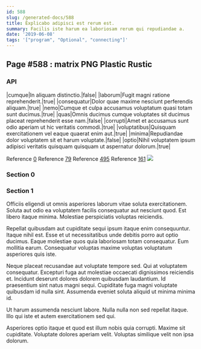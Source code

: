 ```yaml
---
id: 588
slug: /generated-docs/588
title: Explicabo adipisci est rerum est.
summary: Facilis iste harum ea laboriosam rerum qui repudiandae a.
date: '2019-06-08'
tags: '["program", "Optional", "connecting"]'
---
```


## Page #588 : matrix PNG Plastic Rustic
### API

|cumque|In aliquam distinctio.|false|
|laborum|Fugit magni ratione reprehenderit.|true|
|consequatur|Dolor quae maxime nesciunt perferendis aliquam.|true|
|nemo|Cumque et culpa accusamus voluptatum quasi totam sunt ducimus.|true|
|quas|Omnis ducimus cumque voluptates sit ducimus placeat reprehenderit esse nam.|false|
|corrupti|Amet et accusamus sunt odio aperiam ut hic veritatis commodi.|true|
|voluptatibus|Quisquam exercitationem vel eaque quaerat enim aut.|true|
|minima|Repudiandae dolor voluptatem sit et harum voluptate.|false|
|optio|Nihil voluptatem ipsum adipisci veritatis quisquam quisquam ut aspernatur dolorum.|true|

Reference [0](/generated-docs/0)
Reference [79](/generated-docs/79)
Reference [495](/generated-docs/495)
Reference [161](/generated-docs/161)
![](/assets/cats-3.jpg)

<Partial />


### Section 0

### Section 1
Officiis eligendi ut omnis asperiores laborum vitae soluta exercitationem. Soluta aut odio ea voluptatem facilis consequatur aut nesciunt quod. Est libero itaque minima. Molestiae perspiciatis voluptas reiciendis.
 Repellat quibusdam aut cupiditate sequi ipsum itaque enim consequuntur. Itaque nihil est. Esse et ut necessitatibus unde debitis porro aut optio ducimus. Eaque molestiae quos quia laboriosam totam consequatur. Eum mollitia earum. Consequatur voluptas maxime voluptas voluptatum asperiores quis iste.
 Neque placeat recusandae aut voluptate tempore sed. Qui at voluptatem consequatur. Excepturi fuga aut molestiae occaecati dignissimos reiciendis et.
Incidunt deserunt dolores dolorem quibusdam laudantium. Id praesentium sint natus magni sequi. Cupiditate fuga magni voluptate quibusdam id nulla sint. Assumenda eveniet soluta aliquid ut minima minima id.
 Ut harum assumenda nesciunt labore. Nulla nulla non sed repellat itaque. Illo qui iste et autem exercitationem sed qui.
 Asperiores optio itaque et quod est illum nobis quia corrupti. Maxime sit cupiditate. Voluptate dolores aperiam velit. Voluptas similique velit non ipsa dolorum.
